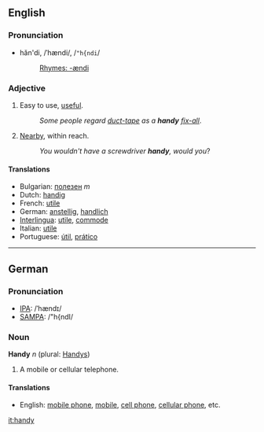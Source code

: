 ==English==
===Pronunciation===
*hăn'di, /ˈhændi/, /<tt>"h{ndi</tt>/
*:[[Rhymes:English:-ændi|Rhymes: -ændi]]

===Adjective===
#Easy to use, [[useful]].
#:''Some people regard [[duct-tape]] as a '''handy''' [[fix-all]]''.
#[[Nearby]], within reach.
#:''You wouldn't have a screwdriver '''handy''', would you''?

====Translations====
*Bulgarian: [[полезен]] ''m''
*Dutch: [[handig]]
*French: [[utile]]
*German: [[anstellig]], [[handlich]]
*[[Interlingua]]: [[utile]], [[commode]]
*Italian: [[utile]]
*Portuguese: [[útil]], [[prático]]

----

==German==
===Pronunciation===
*[[w:IPA|IPA]]: /ˈhændɪ/
*[[w:SAMPA|SAMPA]]: /"h{ndI/
===Noun===
'''Handy''' ''n'' (plural: [[Handys]])

#A mobile or cellular telephone.
====Translations====
*English: [[mobile phone]], [[mobile]], [[cell phone]], [[cellular phone]], etc.

[[it:handy]]